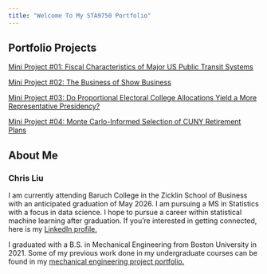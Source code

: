 ```yaml
---
title: "Welcome To My STA9750 Portfolio"
---
```


## Portfolio Projects

[Mini Project #01: Fiscal Characteristics of Major US Public Transit Systems](https://cliu98.github.io/STA9750-2024-FALL/mp01.html)  


[Mini Project #02: The Business of Show Business](https://cliu98.github.io/STA9750-2024-FALL/mp02.html)

[Mini Project #03: Do Proportional Electoral College Allocations Yield a More Representative Presidency?](https://cliu98.github.io/STA9750-2024-FALL/mp03.html)

[Mini Project #04: Monte Carlo-Informed Selection of CUNY Retirement Plans](https://cliu98.github.io/STA9750-2024-FALL/mp04.html)

## About Me
### **Chris Liu**

I am currently attending Baruch College in the Zicklin School of Business with an anticipated graduation of May 2026. I am pursuing a MS in Statistics with a focus in data science. I hope to pursue a career within statistical machine learning after graduation. If you're interested in getting connected, here is my [LinkedIn profile.](https://www.linkedin.com/in/chris-liu-80b157162/)

I graduated with a B.S. in Mechanical Engineering from Boston University in 2021. Some of my previous work done in my undergraduate courses can be found in my [mechanical engineering project portfolio.](https://lhxian.wixsite.com/mysite/me360-product-design-spring-2020)
